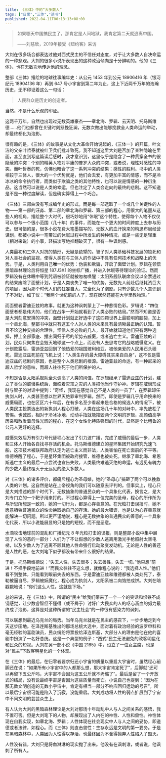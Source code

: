 ```yaml
---
title: 《三体》中的“大多数人”
tags: ["日常","三体","读书"]
published: 2022-04-11T00:13:13+08:00
---
```

> 如果哪天中国搞民主了，那肯定是人间地狱，我肯定第二天就逃离中国。
> 
> ——刘慈欣，2019年接受《纽约客》采访

大刘在很多场合都表达过他对西式民主的不信任对态度，对于让大多数人自决命运的一种悲观。大刘的很多小说所表现出的这种政治倾向是十分鲜明的。他的《三体》，也在无数次地传达他的理念。

整部《三体》描绘的地球往事编年史：从公元 1453 年到公元 18906416 年（银河纪元 18904136 年）再到 647 号小宇宙到第二年为止，这上下近两千万年的浩瀚历史，无不印证着这么一句话：

> 人民群众是历史的创造者。

当然，不是什么乐观的印证。

这两千万年，自然也出现过无数英雄豪杰——章北海、罗辑、云天明、托马斯维德……他们也都曾在关键时刻怒挽狂澜，无数次做出能够挽救全人类命运的举动，却最终都化为泡影。

很有趣的是，《三体》的故事是从文化大革命开始说起的，《三体一》的开篇，叶文洁的父亲叶哲泰就被红卫兵们批斗致死。我不知道这里大刘是否加了某种隐喻在里面，甚至直到写这篇读后感时，我才意识到，这里似乎是隐含了一种贯穿全书的很隐蔽的冲突：个别的精英人物对平庸的普罗大众的冲突，或者说，理性对感性的冲突。而叶哲泰的死，仿佛也暗合了这一系列冲突的结果：感性的胜利。书中的人类相较于三体人，很大的一个优势就是，他们会去爱，有更加丰富的情感，而不是冷冰冰的命令执行者，而类似于欺骗之类的其他特性，也可以说是情感的一种衍生品。这当然可以说是人类的幸运，但也注定了人类会走向的最终的悲剧。这不知道是不是一种过度解读，但是确实算得上一个巧合。

《三体》三部曲没有写成编年史的形式，而是每一部选取了一个或几个关键性的人物——第一部的汪淼、第二部的章北海和罗辑、第三部的程心，用很大的笔墨从这些人的视角，描绘整个大时代，很巧妙地用“休眠”这个特性，使得每个人物不仅仅可以参与一个很小范围（几十年）的事件，而能在一个更大的时间跨度上去参与历史。很可惜的是，很多小说花费大笔墨描写的、无数人的血汗换来的构思布局经营谋划，都被小说中一笔带过的休眠过程中所发生的种种情况，或是一些无足轻重（相对来说）的小事，轻描淡写地推翻破灭了，很有一种讽刺感。

人类最初和三体人对抗的情形，无疑是绝望的。智子对人类基础科技发展的锁死和对人类社会的监视，使得人类在与三体人的作战中不具有任何技术和战略上的优势。于是，人类利用自己**唯一**的优势：伪装和欺骗，开启了面壁计划。罗辑在领悟黑暗森林理论后将恒星 187J3X1 的坐标广播，并进入休眠等待理论的验证。然而罗辑没有在休眠中等到咒语被验证就被匆匆唤醒：太阳系舰队联席会议以全票通过的结果废除了面壁计划，于是人类丧失了唯一的优势。无数先人前赴后继耗资巨大的项目，因为那个时代人们的狂妄自大，完全化为了泡影。只有少数几个人意识到了不对劲，如丁仪：“我两个世纪前的人了，现在居然还能在大学里教物理。”

而面壁者雷迪亚兹的故事，就更为这种讽刺蒙上了一种悲情色彩。罗辑说：“四位面壁者都是伟大的，他们在战争一开始就看到了人类必败的结局。”然而不知道是否是大刘刻意安排的冲突，面壁计划就正好选中了这四颗世界上最聪明的脑袋，加上一个章北海，整部书中就只有这五个人对人类的未来具有最清晰最正确的认知。暂且不论这种安排的合理性，坚信人类必败的几人，最开始就知道他们只有两种选择，押上全部家底、摆出同归于尽的架势去威慑，或者逃亡主义。雷迪亚兹的计划，民众只聚焦在会毁灭地球这一个点上，而没有人去思考它的战略威慑意义。在计划败露后，雷迪亚兹回到了他热爱的祖国玻利维亚，被他亲爱的人民用石头砸死。雷迪亚兹死前在飞机上说：“人类生存的最大障碍其实来自自身”，这不仅是雷迪亚兹的悲剧的原因，也是整个人类悲剧的根源。雷迪亚兹的命运，有一种尼采的超人哲学的意味，而超人往往死于他们所保护的人。

不知是否是太阳系舰队全灭调高了人类的阈值，在罗辑继承了雷迪亚兹的计划，建立了类似的威慑系统后，面临着灭顶之灾的人类把他当作守护神。罗辑在威慑形成时与智子的对话中提到：“奇怪，我现在感觉自己不是人类的一员了”，在罗辑卸任执剑人时，人类甚至想以世界灭绝罪审判罗辑。然而，即使是罗辑几乎用命换来的威慑局面，也在区区六十年后，在有多名至少看起来是合格的候选人的情况下，被人类民主投票选出的新执剑人程心打破，人类在这场几十年的对峙中，率先放松了警惕。也诚然，相对于冷冰冰地、动动手指就能摧毁两个文明的罗辑，高颜值高学历亲和散发着母性光辉的程心，在这个女性化特质强烈的时代，显然是个比粗鲁的公元人更好的选择。

威慑失效后万有引力号代替程心发出了引力波广播，完成了威慑的最后一步，人类和三体人开始各自找寻存活的机会。托马斯维德建立的星环集团开始研究光速飞船，这项技术被联邦政府认定为逃亡主义而非法，人类害怕在死亡面前的不平等。维德唤醒了程心，于是星环集团被政府接管，维德也被处死。继承了章北海、希恩斯逃亡主义的最后一点尝试也宣告失败，人类最终难逃灭绝的命运，有远见有魄力的少数人最终覆灭于无远见的绝大多数人。

对《三体》的诸多评价，都痛斥程心为圣母婊，她的“圣母心”搞砸了两个可以挽救人类的计划。这自然是站在上帝视角的我们可以随意去评判的。但事实上，程心只是大刘描述的那个时代下，无数抽象的普通民众的一个具象化代表，换言之，是大刘专门立的一个靶子用来打的。不过程心算得上一位完美的圣母，程心的所作所为与所思所想是一致的，她的一切行为，都是心存善意的。在光粒打击误报时，她不愿意牺牲普通民众的性命换取她自己的存活。她的最大错误，也是认为心存善意就能解决一切问题。所以更严谨地说，程心是无数抽象的普通民众的善意的一个具象化代表，所以小说能展显的只是她的短视，而不是恶意。

水滴攻击地球前的混乱和广播纪元 8 年光粒打击的误报，则是整部小说中集中展现了人性的恶的一部分：人们为了不让假想的少数人逃离用激光手枪照射太空电梯，以及少数人为了逃离不顾其他人性命强行启动聚变发动机。无论是人性的善还是人性的恶，在大刘笔下似乎都没有带来什么很好的结果。

于是，托马斯维德说：“失去人性，失去很多；失去兽性，失去一切。”他只想“前进！不择手段地前进！”而民众往往不这么想，就像程心说的：“我选择人性。”他们看不到整体，只能看到眼前失去的东西。于是雷迪亚兹和维德都被人类处死了，泰勒被逼自尽，罗辑被妖魔化，程心成为执剑人，太阳系被二向箔拍成饼。大刘在暗戳戳地说：“你们这么人性，这就是下场。”

总的来说，在《三体》中，所谓的“民主”给我们带来了一个一个的笑话和恨铁不成钢感觉，让少数睿智但不懂得（或不屑于）讨好广大民众的人的呕心沥血的努力最终成了泡影，这算是对这种所谓的“民主社会”的一种很有感染力的讽刺。

可以联想到最近乌克兰的局势。当年乌克兰就是在民主的感召下，一步步地走到今天这步田地。在泽连斯基胜出的那场总统大选中，面对着有政治经验的波罗申科和毫无经验的喜剧演员，民众纷纷将票投给泽连斯基，大部分人的理由是他在他的喜剧中扮演了一名好总统。这是一个典型的例子：“西式”民主无法避免的政客明星化和民众的短视。大刘在另一部小说《中国 2185》中，设立了一位女主席，也是对“民主”下政客明星化的一个体现。

在《三体》的最后，在归零者要求归还小宇宙的质量以重启大宇宙时，虽然程心前脚还在说：“如果所有小宇宙中的人都那么想，那大宇宙肯定死了”，后脚就“还可以再留下五公斤吗，大宇宙不会因为这五公斤就不坍缩了”。最后是留了一个开放式的结局，没有说最终宇宙是否因为这些质量而死亡。小说自己也提到：“因为在那无数文明创造的无数小宇宙中，肯定有相当一部分不响应回归运动的号召”，所以最后宇宙很可能是陷入了沉寂，没能重启。大刘成功将人性的弱点扩展到了宇宙中不同文明的芸芸众生上。

有人认为大刘的黑暗森林理论是大刘对那场十年动乱中人与人之间关系的感悟，我不置可否。但是大刘笔下的人物，却展现出了人内在的神性、人性和兽性。神性体现在自我实现，如章北海、罗辑；人性体现在社会现实中人与人之间的妥协，即道德或者法律，如程心。而《三体》则直击兽性：生存永远是文明的第一要务。于是在黑暗森林中，人类因为人性得以存活，也最终因为不舍得抛弃人性陷入了毁灭。

人性没有错，大刘只是将血淋淋的现实抛了出来。他没有在讽刺谁，或者说，他讽刺了所有人。